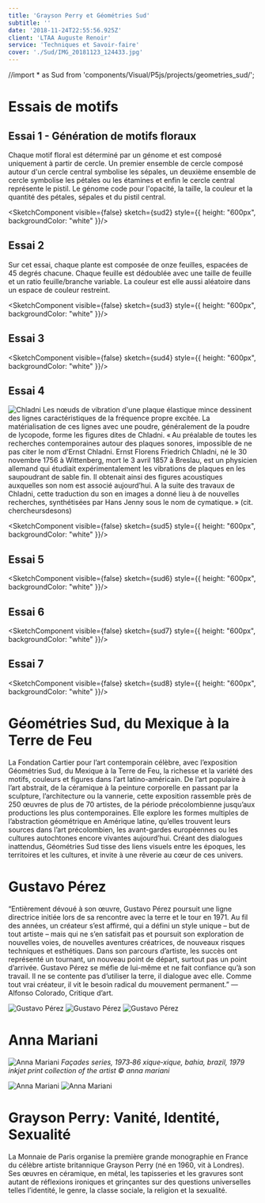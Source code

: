 ```yaml
---
title: 'Grayson Perry et Géométries Sud'
subtitle: ''
date: '2018-11-24T22:55:56.925Z'
client: 'LTAA Auguste Renoir'
service: 'Techniques et Savoir-faire'
cover: './Sud/IMG_20181123_124433.jpg'
---
```

//import * as Sud from 'components/Visual/P5js/projects/geometries_sud/';


# Essais de motifs

## Essai 1 - Génération de motifs floraux
Chaque motif floral est déterminé par un génome et est composé uniquement à partir de cercle. Un premier ensemble de cercle composé autour d'un cercle central symbolise les sépales, un deuxième ensemble de cercle symbolise les pétales ou les étamines et enfin le cercle central représente le pistil.
Le génome code pour l'opacité, la taille, la couleur et la quantité des pétales, sépales et du pistil central.

<SketchComponent visible={false} sketch={sud2} style={{ height: "600px", backgroundColor: "white" }}/>

## Essai 2
Sur cet essai, chaque plante est composée de onze feuilles, espacées de 45 degrés chacune. Chaque feuille est dédoublée avec une taille de feuille et un ratio feuille/branche variable. La couleur est elle aussi aléatoire dans un espace de couleur restreint.

<SketchComponent visible={false} sketch={sud3} style={{ height: "600px", backgroundColor: "white" }}/>

## Essai 3
<SketchComponent visible={false} sketch={sud4} style={{ height: "600px", backgroundColor: "white" }}/>

## Essai 4

![Chladni](./Sud/figures-accoustiques-de-chladni1.jpg)
Les nœuds de vibration d'une plaque élastique mince dessinent des lignes caractéristiques de la fréquence propre excitée. La matérialisation de ces lignes avec une poudre, généralement de la poudre de lycopode, forme les figures dites de Chladni.
« Au préalable de toutes les recherches contemporaines autour des plaques sonores, impossible de ne pas citer le nom d’Ernst Chladni. Ernst Florens Friedrich Chladni, né le 30 novembre 1756 à Wittenberg, mort le 3 avril 1857 à Breslau, est un physicien allemand qui étudiait expérimentalement les vibrations de plaques en les saupoudrant de sable fin. Il obtenait ainsi des figures acoustiques auxquelles son nom est associé aujourd’hui. A la suite des travaux de Chladni, cette traduction du son en images a donné lieu à de nouvelles recherches, synthétisées par Hans Jenny sous le nom de cymatique. » (cit. chercheursdesons)

<SketchComponent visible={false} sketch={sud5} style={{ height: "600px", backgroundColor: "white" }}/>

## Essai 5
<SketchComponent visible={false} sketch={sud6} style={{ height: "600px", backgroundColor: "white" }}/>

## Essai 6
<SketchComponent visible={false} sketch={sud7} style={{ height: "600px", backgroundColor: "white" }}/>

## Essai 7
<SketchComponent visible={false} sketch={sud8} style={{ height: "600px", backgroundColor: "white" }}/>

# Géométries Sud, du Mexique à la Terre de Feu

La Fondation Cartier pour l’art contemporain célèbre, avec l’exposition Géométries Sud, du Mexique à la Terre de Feu, la richesse et la variété des motifs, couleurs et figures dans l’art latino-américain. De l’art populaire à l’art abstrait, de la céramique à la peinture corporelle en passant par la sculpture, l’architecture ou la vannerie, cette exposition rassemble près de 250 œuvres de plus de 70 artistes, de la période précolombienne jusqu’aux productions les plus contemporaines. Elle explore les formes multiples de l’abstraction géométrique en Amérique latine, qu’elles trouvent leurs sources dans l’art précolombien, les avant-gardes européennes ou les cultures autochtones encore vivantes aujourd’hui. Créant des dialogues inattendus, Géométries Sud tisse des liens visuels entre les époques, les territoires et les cultures, et invite à une rêverie au cœur de ces univers.

# Gustavo Pérez
“Entièrement dévoué à son œuvre, Gustavo Pérez poursuit une ligne directrice initiée lors de sa rencontre avec la terre et le tour en 1971. Au fil des années, un créateur s’est affirmé, qui a défini un style unique – but de tout artiste – mais qui ne s’en satisfait pas et poursuit son exploration de nouvelles voies, de nouvelles aventures créatrices, de nouveaux risques techniques et esthétiques. Dans son parcours d’artiste, les succès ont représenté un tournant, un nouveau point de départ, surtout pas un point d’arrivée. Gustavo Pérez se méfie de lui-même et ne fait confiance qu’à son travail. Il ne se contente pas d’utiliser la terre, il dialogue avec elle. Comme tout vrai créateur, il vit le besoin radical du mouvement permanent.” — Alfonso Colorado, Critique d’art.

![Gustavo Pérez](./Sud/IMG_20181123_123223.jpg "texte pour le titre, facultatif")
![Gustavo Pérez](./Sud/IMG_20181123_123246.jpg "texte pour le titre, facultatif")
![Gustavo Pérez](./Sud/IMG_20181123_123419.jpg "texte pour le titre, facultatif")

# Anna Mariani
![Anna Mariani](./Sud/j08gwje7iln11g4n.jpg "façades series, 1973‐86 xique‐xique, bahia, brazil, 1979 inkjet print collection of the artist © Anna Mariani")
*Façades series, 1973‐86 xique‐xique, bahia, brazil, 1979 inkjet print collection of the artist © anna mariani*

![Anna Mariani](./Sud/IMG_20181123_123545.jpg "texte pour le titre, facultatif")
![Anna Mariani](./Sud/IMG_20181123_124647.jpg)

# Grayson Perry: Vanité, Identité, Sexualité

La Monnaie de Paris organise la première grande monographie en France du célèbre artiste britannique Grayson Perry (né en 1960, vit à Londres). Ses œuvres en céramique, en métal, les tapisseries et les gravures sont autant de réflexions ironiques et grinçantes sur des questions universelles telles l’identité, le genre, la classe sociale, la religion et la sexualité.
